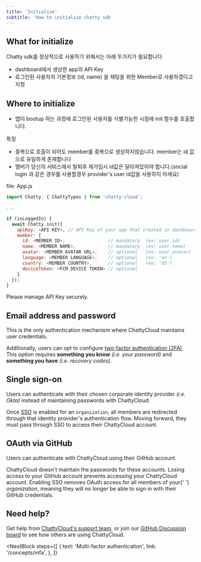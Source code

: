 ```yaml
---
title: 'Initialize'
subtitle: 'How to initialize chatty sdk'
---
```


## What for initialize

Chatty sdk를 정상적으로 사용하기 위해서는 아래 두가지가 필요합니다

- dashboard에서 생상한 app의 API Key
- 로그인된 사용자의 기본정보 (id, name) 을 채팅을 위한 Member로 사용하겠다고 지정

## Where to initialize
- 앱이 bootup 하는 과정에 로그인된 사용자를 식별가능한 시점에 init 함수를 호출합니다.

특징
- 중복으로 호출이 되어도 member를 중복으로 생성하지않습니다. member는 id 값으로 유일하게 존재합니다
- 멤버가 당신의 서비스에서 탈퇴후 재가입시 id값은 달라져있어야 합니다.(social login 과 같은 경우를 사용할경우 provider's user id값을 사용하지 마세요)


file: App.js
```javascript
import Chatty, { ChattyTypes } from 'chatty-cloud';

...

if (isLoggedIn) {
  await Chatty.init({
    apiKey: <API KEY>, // API Key of your app that created in dashboard 
    member: {
      id: <MEMBER ID>,                // mandatory  (ex: user.id)
      name: <MEMBER NAME>,            // mandatory  (ex: user.name)
      avatar: <MEMBER AVATAR URL>,    // optional   (ex: user.avatar)
      language: <MEMBER LANGUAGE>,    // optional   (ex: 'en')
      country: <MEMBER COUNTRY>,      // optional   (ex: 'US')
      deviceToken: <FCM DEVICE TOKEN> // optional   
    }
  });
}
```

<InfoBlock type="warning">
  Please manage API Key securely.
</InfoBlock>




## Email address and password

This is the only authentication mechanism where ChattyCloud maintains user credentials.

Additionally, users can opt to configure [two-factor authentication (2FA)](/concepts/mfa). This option requires **something you know** _(i.e. your password)_ and **something you have** _(i.e. recovery codes)_.

## Single sign-on

Users can authenticate with their chosen corporate identity provider _(i.e. Okta)_ instead of maintaining passwords with ChattyCloud.

Once [SSO](/concepts/sso) is enabled for an `organization`, all members are redirected through that identity provider's authentication flow. Moving forward, they must pass through SSO to access their ChattyCloud account.

## OAuth via GitHub

Users can authenticate with ChattyCloud using their GitHub account.

<InfoBlock type="warning">
  ChattyCloud doesn't maintain the passwords for these accounts. Losing access
  to your GitHub account prevents accessing your ChattyCloud account.
</InfoBlock>


<InfoBlock type="note">
  Enabling SSO removes OAuth access for all members of your{' '}
  <em>organization</em>, meaning they will no longer be able to sign in with
  their GitHub credentials.
</InfoBlock>

## Need help?

Get help from [ChattyCloud's support team](https://www.chatty-cloud.com/support), or join our [GitHub Discussion board](https://github.com/chatty-cloud/beta/discussions) to see how others are using ChattyCloud.

<NextBlock
  steps={[
    {
      text: 'Multi-factor authentication',
      link: '/concepts/mfa',
    },
  ]}
></NextBlock>
